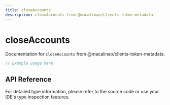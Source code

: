 ```yaml
---
title: closeAccounts
description: closeAccounts from @macalinao/clients-token-metadata
---
```


# closeAccounts

Documentation for `closeAccounts` from @macalinao/clients-token-metadata.

```typescript
// Example usage here
```

## API Reference

For detailed type information, please refer to the source code or use your IDE's type inspection features.

